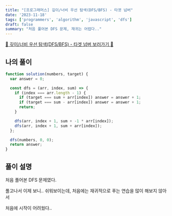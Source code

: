 ```yaml
---
title: "[프로그래머스] 깊이/너비 우선 탐색(DFS/BFS) - 타겟 넘버"
date: '2023-11-18'
tags: ['programmers', 'algorithm', 'javascript', 'dfs']
draft: false
summary: "처음 풀어본 DFS 문제, 재귀는 어렵다.."
---
```


[📌 깊이/너비 우선 탐색(DFS/BFS) - 타겟 넘버 보러가기 📌](https://school.programmers.co.kr/learn/courses/30/lessons/43165)

## 나의 풀이

```js
function solution(numbers, target) {
  var answer = 0;

  const dfs = (arr, index, sum) => {
    if (index === arr.length - 1) {
      if (target === sum + arr[index]) answer = answer + 1;
      if (target === sum - arr[index]) answer = answer + 1;
      return;
    }

    dfs(arr, index + 1, sum + -1 * arr[index]);
    dfs(arr, index + 1, sum + arr[index]);
  };

  dfs(numbers, 0, 0);
  return answer;
}
```

## 풀이 설명

처음 풀어본 DFS 문제였다.

풀고나서 이제 보니.. 쉬워보이는데, 처음에는 재귀적으로 푸는 연습을 많이 해보지 않아서

처음에 시작이 어려웠다..
